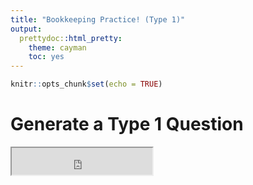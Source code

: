 ```yaml
---
title: "Bookkeeping Practice! (Type 1)"
output:
  prettydoc::html_pretty:
    theme: cayman
    toc: yes
---
```


```r
knitr::opts_chunk$set(echo = TRUE)
```

# Generate a Type 1 Question

<iframe src ="https://mystruth.shinyapps.io/project/" height=43px width=225px />

```r
knitr::include_app("https://mystruth.shinyapps.io/project/",
                   height = "42px")
```

Please be patient when generating! - It can take up to 30 seconds per download!

# Pre-Generated Questions

Clicking the below links rewrites the current page so I recommend opening the links in a new tab!

[Question 1](Generated Question 1.pdf)

[Question 2](Generated Question 2.pdf)

[Question 3](Generated Question 3.pdf)

[Question 4](Generated Question 4.pdf)

[Question 5](Generated Question 5.pdf)

[Question 6](Generated Question 6.pdf)

[Question 7](Generated Question 7.pdf)

[Question 8](Generated Question 8.pdf)

[Question 9](Generated Question 9.pdf)

[Question 10](Generated Question 10.pdf)

[Question 11](Generated Question 11.pdf)

